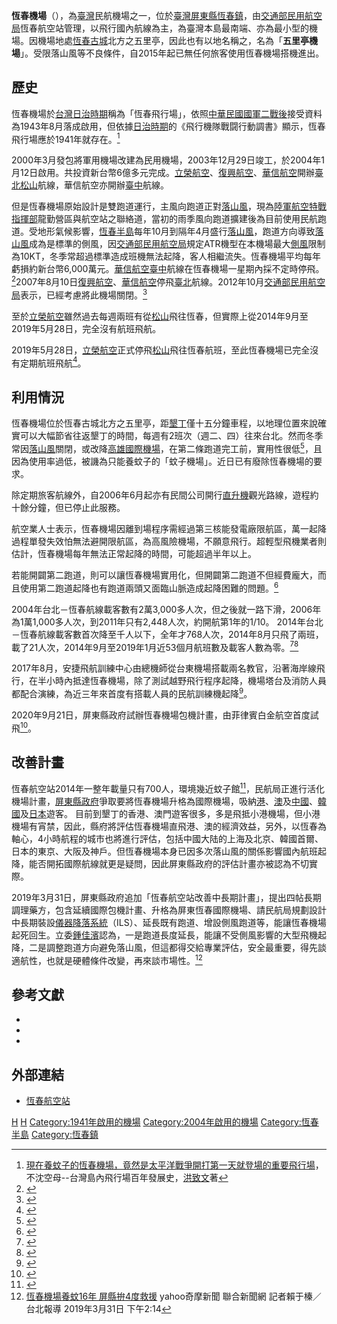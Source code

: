 {{Infobox airport
| name          = 恆春機場<br /><small>Hengchun Airport</small>
| image         = HengChun Airport logo.svg
| image-width   = 100px
| image2        = Hengchun-Township Taiwan Hengchun-Airport-01.jpg
| image2-width  = 
| caption2      = 
| IATA          = HCN
| ICAO          = RCKW
| type          = 民用
| owner-oper    = [[交通部民用航空局|交通部民用航空局]]恆春航空站
| owner         = 
| operator      = 
| city-served   = 
| location      = [[臺灣|臺灣]][[屏東縣|屏東縣]][[恆春鎮|恆春鎮]]
| opened        = 軍用：{{start date|1943|8}}<br />民用：{{start date|2004|1|12}}
| closed        = 軍用：{{end date|2000|03}}
| elevation-f   = 44
| coordinates   = {{Coord|22|02|27|N|120|43|49|E|type:airport_region:TW|display=inline,title}}
| website       = 
| pushpin_map   = Taiwan
| pushpin_mapsize = 250
| pushpin_map_caption = 機場在臺灣的位置
| pushpin_label = HCN/RCKW
| pushpin_label_position = left
| r1-number     = 14/32
| r1-length-m   = 1,700<ref>{{Cite web |url=http://eaip.caa.gov.tw/eaip/history/2019-08-29/html/index-zh-TW.html |title=交通部民用航空局 電子式飛航指南 |access-date=2019-09-05 |archive-date=2020-02-16 |archive-url=https://web.archive.org/web/20200216013935/http://eaip.caa.gov.tw/eaip/history/2019-08-29/html/index-zh-TW.html |dead-url=no }}</ref>
| r1-surface    = 混凝土
| metric-rwy    = yes
| stat-year     = 2018
| stat1-header  = 客運量
| stat1-data    = 0 人次
| stat2-header  = 貨運量
| stat2-data    = 0 公噸
| stat3-header  = 起降架次
| stat3-data    = 0 次
}}
'''恆春機場'''（{{airport codes|HCN|RCKW}}），為[[臺灣|臺灣]]民航機場之一，位於[[臺灣|臺灣]][[屏東縣|屏東縣]][[恆春鎮|恆春鎮]]，由[[交通部民用航空局|交通部民用航空局]]恆春航空站管理，以飛行國內航線為主，為臺灣本島最南端、亦為最小型的機場。因機場地處[[恆春古城|恆春古城]]北方之五里亭，因此也有以地名稱之，名為「'''五里亭機場'''」。受限落山風等不良條件，自2015年起已無任何旅客使用恆春機場搭機進出。

== 歷史 ==
恆春機場於[[台灣日治時期|台灣日治時期]]稱為「恆春飛行場」，依照[[中華民國國軍|中華民國國軍]][[臺灣戰後時期|二戰後]]接受資料為1943年8月落成啟用，但依據[[台灣日治時期|日治時期]]的《飛行機隊戰闘行動調書》顯示，恆春飛行場應於1941年就存在。<ref>[http://cwhung.blogspot.tw/2015/10/blog-post.html?m=1 現在養蚊子的恆春機場，竟然是太平洋戰爭開打第一天就登場的重要飛行場]，不沈空母--台灣島內飛行場百年發展史，[[洪致文|洪致文]]著</ref>

2000年3月發包將軍用機場改建為民用機場，2003年12月29日竣工，於2004年1月12日啟用。共投資新台幣6億多元完成。[[立榮航空|立榮航空]]、[[復興航空|復興航空]]、[[華信航空|華信航空]]開辦[[臺北松山機場|臺北松山]]航線，華信航空亦開辦[[臺中清泉崗機場|臺中]]航線。

但是恆春機場原始設計是雙跑道運行，主風向跑道正對[[落山風|落山風]]，現為[[陸軍航空特戰指揮部|陸軍航空特戰指揮部]]龍勤營區與航空站之聯絡道，當初的雨季風向跑道擴建後為目前使用民航跑道。受地形氣候影響，[[恆春半島|恆春半島]]每年10月到隔年4月盛行[[落山風|落山風]]，跑道方向導致[[落山風|落山風]]成為是標準的側風，因[[交通部民用航空局|交通部民用航空局]]規定ATR機型在本機場最大[[側風|側風]]限制為10KT，冬季常超過標準造成班機無法起降，客人相繼流失。恆春機場平均每年虧損約新台幣6,000萬元。[[華信航空|華信航空]][[臺中清泉崗機場|臺中]]航線在恆春機場一星期內採不定時停飛。<ref>{{Cite news|url=http://www.appledaily.com.tw/appledaily/article/headline/20040116/648956/|title=恆春機場開航5天停飛2天|author=蔡宗憲|date=2004-01-16|work=|newspaper=蘋果日報|accessdate=|language=|archive-date=2016-03-04|archive-url=https://web.archive.org/web/20160304111633/http://www.appledaily.com.tw/appledaily/article/headline/20040116/648956/|dead-url=no}}</ref>2007年8月10日[[復興航空|復興航空]]、[[華信航空|華信航空]]停飛[[臺北松山機場|臺北]]航線。2012年10月[[交通部民用航空局|交通部民用航空局]]表示，已經考慮將此機場關閉。<ref>{{Cite news|url=http://tw.news.yahoo.com/%E5%B9%B4%E8%99%A76%E5%8D%83%E8%90%AC-%E6%81%86%E6%98%A5%E6%A9%9F%E5%A0%B4%E7%AD%89%E9%97%9C%E9%96%80-135208719.html;_ylt=AnOqNNfP4BHHrDFhrnHbeKc5AF86;_ylu=X3oDMTM2YTYzZWFpBG1pdANJbmZpbml0ZSBCcm93c2UgVFcEcGtnAzU2OWViOWMxLTM5N2QtM2IxNy1hZGYwLWIyYTI0NmVjNWEzYQRwb3MDbDMEc2VjA21lZGlhaW5maW5pdGVicm93c2VsaXN0dGVtcA--;_ylg=X3oDMTM1azZha2I4BGludGwDdHcEbGFuZwN6aC1oYW50LXR3BHBzdGFpZAMwOTU1ZTQxZC0yYTJjLTNmYzEtODAyMC00YmY5MDBhNmY2MzEEcHN0Y2F0A.eUn.a0u3zkuqTpgJoEcHQDc3RvcnlwYWdl;_ylv=3|title=年虧6千萬 恆春機場等關門|author=|date=2012-10-15|work=YAHOO奇摩新聞|publisher=|accessdate=|language=|archive-date=2016-03-16|archive-url=https://web.archive.org/web/20160316193618/https://tw.news.yahoo.com/%E5%B9%B4%E8%99%A76%E5%8D%83%E8%90%AC-%E6%81%86%E6%98%A5%E6%A9%9F%E5%A0%B4%E7%AD%89%E9%97%9C%E9%96%80-135208719.html;_ylt=AnOqNNfP4BHHrDFhrnHbeKc5AF86;_ylu=X3oDMTM2YTYzZWFpBG1pdANJbmZpbml0ZSBCcm93c2UgVFcEcGtnAzU2OWViOWMxLTM5N2QtM2IxNy1hZGYwLWIyYTI0NmVjNWEzYQRwb3MDbDMEc2VjA21lZGlhaW5maW5pdGVicm93c2VsaXN0dGVtcA--;_ylg=X3oDMTM1azZha2I4BGludGwDdHcEbGFuZwN6aC1oYW50LXR3BHBzdGFpZAMwOTU1ZTQxZC0yYTJjLTNmYzEtODAyMC00YmY5MDBhNmY2MzEEcHN0Y2F0A.eUn.a0u3zkuqTpgJoEcHQDc3RvcnlwYWdl;_ylv=3|dead-url=no}}</ref>

至於[[立榮航空|立榮航空]]雖然過去每週兩班有從[[臺北松山機場|松山]]飛往恆春，但實際上從2014年9月至2019年5月28日，完全沒有航班飛航。

2019年5月28日，[[立榮航空|立榮航空]]正式停飛[[臺北松山機場|松山]]飛往恆春航班，至此恆春機場已完全沒有定期航班飛航<ref>{{Cite web |url=https://www.chinatimes.com/realtimenews/20190519001200-260405 |title=存档副本 |access-date=2019-05-19 |archive-date=2020-02-16 |archive-url=https://web.archive.org/web/20200216013959/https://www.chinatimes.com/realtimenews/20190519001200-260405 |dead-url=no }}</ref>。

== 利用情況 ==
恆春機場位於恆春古城北方之五里亭，距[[墾丁|墾丁]]僅十五分鐘車程，以地理位置來說確實可以大幅節省往返墾丁的時間，每週有2班次（週二、四）往來台北。然而冬季常因[[落山風|落山風]]關閉，或改降[[高雄國際機場|高雄國際機場]]，在第二條跑道完工前，實用性很低<ref>{{Cite web|url=http://www.dgnet.com.tw/articleview.php?article_id=8638&issue_id=1729|title=20多座蚊子機場 台灣另類奇蹟|accessdate=2018-01-05|author=|date=|work=|publisher=雜誌生活網|language=|archive-date=2020-02-16|archive-url=https://web.archive.org/web/20200216014005/http://www.dgnet.com.tw/articleview.php?article_id=8638&issue_id=1729|dead-url=no}}</ref>，且因為使用率過低，被譏為只能養蚊子的「蚊子機場」。近日已有廢除恆春機場的要求。

除定期旅客航線外，自2006年6月起亦有民間公司開行[[直升機|直升機]]觀光路線，遊程約十餘分鐘，但已停止此服務。

航空業人士表示，恆春機場因離到場程序需經過第三核能發電廠限航區，萬一起降過程單發失效怕無法避開限航區，為高風險機場，不願意飛行。超輕型飛機業者則估計，恆春機場每年無法正常起降的時間，可能超過半年以上。

若能開闢第二跑道，則可以讓恆春機場實用化，但開闢第二跑道不但經費龐大，而且使用第二跑道起降也有跑道兩頭又面臨山脈造成起降困難的問題。<ref>{{Cite news|url=http://www.epochtimes.com/b5/7/5/18/n1715057.htm|title=民航局初估 恆春機場建第2跑道經費10億|author=|date=2007-05-18|work=|newspaper=大紀元台灣|accessdate=|language=|archive-date=2020-02-16|archive-url=https://web.archive.org/web/20200216014012/https://www.epochtimes.com/b5/7/5/18/n1715057.htm|dead-url=no}}</ref>

2004年台北－恆春航線載客數有2萬3,000多人次，但之後就一路下滑，2006年為1萬1,000多人次，到2011年只有2,448人次，約開航第1年的1/10。
2014年台北－恆春航線載客數首次降至千人以下，全年才768人次，2014年8月只飛了兩班，載了21人次，2014年9月至2019年1月近53個月航班數及載客人數為零。<ref>{{Cite news|url=http://news.ltn.com.tw/news/local/paper/966836|title=停飛18個月 恆春機場7月定去留|author=蔡宗憲|date=2016-03-10|work=自由時報電子報|accessdate=|archive-date=2020-02-16|archive-url=https://web.archive.org/web/20200216014015/https://news.ltn.com.tw/news/local/paper/966836|dead-url=no}}</ref><ref>{{Cite news|url=http://www.cna.com.tw/news/firstnews/201510030036-1.aspx|title=一整年沒人搭 台北恆春形同幽靈航線|author=汪淑芬|date=2015-10-03|work=中央社|accessdate=|archive-date=2018-09-24|archive-url=https://web.archive.org/web/20180924182134/http://www.cna.com.tw/news/firstnews/201510030036-1.aspx|dead-url=no}}</ref>

2017年8月，安捷飛航訓練中心由總機師從台東機場搭載兩名教官，沿著海岸線飛行，在半小時內抵達恆春機場，除了測試越野飛行程序起降，機場塔台及消防人員都配合演練，為近三年來首度有搭載人員的民航訓練機起降<ref>{{Cite web |url=http://m.ltn.com.tw/news/local/paper/1128056 |title=《三年來頭一遭》恆春航空站 民航訓練機起降 |access-date=2017-08-27 |archive-date=2020-02-16 |archive-url=https://web.archive.org/web/20200216014026/https://m.ltn.com.tw/news/local/paper/1128056 |dead-url=no }}</ref>。

2020年9月21日，屏東縣政府試辦恆春機場包機計畫，由菲律賓白金航空首度試飛<ref>{{Cite web |url=https://www.cna.com.tw/news/ahel/202009210132.aspx |title=恆春機場活化開啟新頁 國際試航菲律賓搶頭香 |access-date=2020-09-21 |archive-date=2020-10-29 |archive-url=https://web.archive.org/web/20201029193422/https://www.cna.com.tw/news/ahel/202009210132.aspx |dead-url=no }}</ref>。

== 改善計畫 ==
恆春航空站2014年一整年載量只有700人，環境幾近蚊子館<ref>{{Cite news|url=http://a.udn.com/focus/2016/07/28/23513/index.html|title=兩年0旅客 恆春蚊子機場 居然還關不掉？|author=邱瓊平,謝蕙蓮|last=|first=|date=2016-07-28|work=聯合報 Focus|newspaper=|accessdate=2016-07-28|language=|archive-date=2019-09-13|archive-url=https://web.archive.org/web/20190913033549/http://a.udn.com/focus/2016/07/28/23513/index.html|dead-url=no}}</ref>，民航局正進行活化機場計畫，[[屏東縣政府|屏東縣政府]]爭取要將恆春機場升格為國際機場，吸納[[香港|港]]、[[澳門|澳]]及[[中华人民共和国|中國]]、[[大韩民国|韓國]]及[[日本|日本]]遊客。
目前到墾丁的香港、澳門遊客很多，多是飛抵小港機場，但小港機場有宵禁，因此，縣府將評估恆春機場直飛港、澳的經濟效益，另外，以恆春為軸心，4小時航程的城市也將進行評估，包括中國大陆的上海及北京、韓國首爾、日本的東京、大阪及神戶。但恆春機場本身已因多次落山風的關係影響國內航班起降，能否開拓國際航線就更是疑問，因此屏東縣政府的評估計畫亦被認為不切實際。

2019年3月31日，屏東縣政府追加「恆春航空站改善中長期計畫」，提出四帖長期調理藥方，包含延續國際包機計畫、升格為屏東恆春國際機場、請民航局規劃設計中長期裝設[[儀器降落系統|儀器降落系統]]（ILS）、延長既有跑道、增設側風跑道等，能讓恆春機場起死回生。立委[[鍾佳濱|鍾佳濱]]認為，一是跑道長度延長，能讓不受側風影響的大型飛機起降，二是調整跑道方向避免落山風，但這都得交給專業評估，安全最重要，得先談適航性，也就是硬體條件改變，再來談市場性。<ref>[https://tw.news.yahoo.com/%E6%81%86%E6%98%A5%E6%A9%9F%E5%A0%B4%E9%A4%8A%E8%9A%8A16%E5%B9%B4-%E5%B1%8F%E7%B8%A3%E6%8B%9A4%E5%BA%A6%E6%95%91%E6%8F%B4-061414547.html 恆春機場養蚊16年 屏縣拚4度救援] {{Wayback|url=https://tw.news.yahoo.com/%E6%81%86%E6%98%A5%E6%A9%9F%E5%A0%B4%E9%A4%8A%E8%9A%8A16%E5%B9%B4-%E5%B1%8F%E7%B8%A3%E6%8B%9A4%E5%BA%A6%E6%95%91%E6%8F%B4-061414547.html |date=20190401070144 }}yahoo奇摩新聞 聯合新聞網 記者賴于榛／台北報導 2019年3月31日 下午2:14</ref>

== 參考文獻 ==
<div class="references-small">
<references />
</div>
* {{Cite web |publisher=交通部民用航空局 |title=臺閩地區民航運輸各機場營運量－按機場分（月資料，當月及累月） |date=2015-07-23 |url=http://www.caa.gov.tw/APFile/big5/download/ao/1437637493098.pdf |accessdate=2015-08-18 |archive-url=https://web.archive.org/web/20150923200433/http://www.caa.gov.tw/APFile/big5/download/ao/1437637493098.pdf |archive-date=2015-09-23 |dead-url=yes }}
* {{Cite web |publisher=蘋果日報 |title=兩年多沒飛機飛的恆春機場　竟要變國際機場 |date=2016-12-24 |url=http://m.appledaily.com.tw/realtimenews/article/new/20161224/1019975/ |accessdate=2016-12-24 |archive-date=2017-08-27 |archive-url=https://web.archive.org/web/20170827130342/http://m.appledaily.com.tw/realtimenews/article/new/20161224/1019975/ |dead-url=no }}
* {{Cite web |publisher=自由時報 |title=《三年來頭一遭》恆春航空站 民航訓練機起降 |date=2017-08-18 |url=http://m.ltn.com.tw/news/local/paper/1128056 |accessdate=2017-08-18 |archive-date=2020-02-16 |archive-url=https://web.archive.org/web/20200216014026/https://m.ltn.com.tw/news/local/paper/1128056 |dead-url=no }}

== 外部連結 ==
{{commons category|Hengchun Airport}}
* [http://www.hca.gov.tw/ 恆春航空站] {{Wayback|url=http://www.hca.gov.tw/ |date=20210127144916 }}{{zh-tw}}{{en}}

{{台灣機場}}

[[Category:屏東縣交通|H]]
[[Category:台灣機場|H]]
[[Category:1941年啟用的機場|Category:1941年啟用的機場]]
[[Category:2004年啟用的機場|Category:2004年啟用的機場]]
[[Category:恆春半島|Category:恆春半島]]
[[Category:恆春鎮|Category:恆春鎮]]